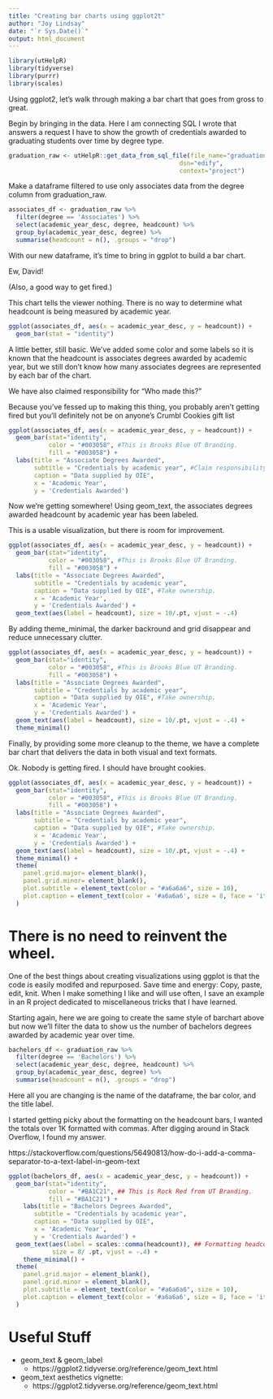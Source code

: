 ```yaml
---
title: "Creating bar charts using ggplot2t"
author: "Joy Lindsay"
date: "`r Sys.Date()`"
output: html_document
---
```


```r
library(utHelpR)
library(tidyverse)
library(purrr)
library(scales)
```

Using ggplot2, let's walk through making a bar chart that goes from gross to great.

Begin by bringing in the data. Here I am connecting SQL I wrote that answers a request I have to show the growth of credentials awarded to graduating students over time by degree type.

```r
graduation_raw <- utHelpR::get_data_from_sql_file(file_name="graduation.sql",
                                               dsn="edify",
                                               context="project")
```

Make a dataframe filtered to use only associates data from the degree column from graduation_raw.

```r
associates_df <- graduation_raw %>%
  filter(degree == 'Associates') %>%
  select(academic_year_desc, degree, headcount) %>%
  group_by(academic_year_desc, degree) %>%
  summarise(headcount = n(), .groups = "drop")
```

With our new dataframe, it's time to bring in ggplot to build a bar chart.

Ew, David!

(Also, a good way to get fired.)

This chart tells the viewer nothing. There is no way to determine what headcount is being measured by academic year.

```r
ggplot(associates_df, aes(x = academic_year_desc, y = headcount)) +
  geom_bar(stat = "identity")
```

A little better, still basic. We've added some color and some labels so it is known that the headcount is associates degrees awarded by academic year, but we still don't know how many associates degrees are represented by each bar of the chart. 

We have also claimed responsibility for "Who made this?"

Because you've fessed up to making this thing, you probably aren't getting fired but you'll definitely not be on anyone's Crumbl Cookies gift list

```r
ggplot(associates_df, aes(x = academic_year_desc, y = headcount)) +
  geom_bar(stat="identity",
           color = "#003058", #This is Brooks Blue UT Branding.
           fill = "#003058") +
  labs(title = "Associate Degrees Awarded",
       subtitle = "Credentials by academic year", #Claim responsibility.
       caption = "Data supplied by OIE",
       x = 'Academic Year',
       y = 'Credentials Awarded')
```

Now we're getting somewhere! Using geom_text, the associates degrees awarded headcount by academic year has been labeled. 

This is a usable visualization, but there is room for improvement.

```r
ggplot(associates_df, aes(x = academic_year_desc, y = headcount)) +
  geom_bar(stat="identity",
           color = "#003058", #This is Brooks Blue UT Branding.
           fill = "#003058") +
  labs(title = "Associate Degrees Awarded",
       subtitle = "Credentials by academic year",
       caption = "Data supplied by OIE", #Take ownership.
       x = 'Academic Year',
       y = 'Credentials Awarded') + 
  geom_text(aes(label = headcount), size = 10/.pt, vjust = -.4)
```

By adding theme_minimal, the darker backround and grid disappear and reduce unnecessary clutter.

```r
ggplot(associates_df, aes(x = academic_year_desc, y = headcount)) +
  geom_bar(stat="identity",
           color = "#003058", #This is Brooks Blue UT Branding.
           fill = "#003058") +
  labs(title = "Associate Degrees Awarded",
       subtitle = "Credentials by academic year",
       caption = "Data supplied by OIE", #Take ownership.
       x = 'Academic Year',
       y = 'Credentials Awarded') + 
  geom_text(aes(label = headcount), size = 10/.pt, vjust = -.4) +
  theme_minimal()
```

Finally, by providing some more cleanup to the theme, we have a complete bar chart that delivers the data in both visual and text formats.

Ok. Nobody is getting fired. I should have brought cookies.

```r
ggplot(associates_df, aes(x = academic_year_desc, y = headcount)) +
  geom_bar(stat="identity",
           color = "#003058", #This is Brooks Blue UT Branding.
           fill = "#003058") +
  labs(title = "Associate Degrees Awarded",
       subtitle = "Credentials by academic year",
       caption = "Data supplied by OIE", #Take ownership.
       x = 'Academic Year',
       y = 'Credentials Awarded') + 
  geom_text(aes(label = headcount), size = 10/.pt, vjust = -.4) +
  theme_minimal() +
  theme(
    panel.grid.major= element_blank(),
    panel.grid.minor= element_blank(),
    plot.subtitle = element_text(color = "#a6a6a6", size = 10),
    plot.caption = element_text(color = '#a6a6a6', size = 8, face = 'italic')
  )

```
# There is no need to reinvent the wheel.

One of the best things about creating visualizations using ggplot is that the code is easily modifed and repurposed. Save time and energy: Copy, paste, edit, knit. When I make something I like and will use often, I save an example in an R project dedicated to miscellaneous tricks that I have learned.

Starting again, here we are going to create the same style of barchart above but now we'll filter the data to show us the number of bachelors degrees awarded by academic year over time.

```r
bachelors_df <- graduation_raw %>%
  filter(degree == 'Bachelors') %>%
  select(academic_year_desc, degree, headcount) %>%
  group_by(academic_year_desc, degree) %>%
  summarise(headcount = n(), .groups = "drop")
```

Here all you are changing is the name of the dataframe, the bar color, and the title label.

I started getting picky about the formatting on the headcount bars, I wanted the totals over 1K formatted with commas. After digging around in Stack Overflow, I found my answer.

https://stackoverflow.com/questions/56490813/how-do-i-add-a-comma-separator-to-a-text-label-in-geom-text

```r
ggplot(bachelors_df, aes(x = academic_year_desc, y = headcount)) +
  geom_bar(stat="identity",
           color = "#BA1C21", ## This is Rock Red from UT Branding.
           fill = "#BA1C21") +
    labs(title = "Bachelors Degrees Awarded",
       subtitle = "Credentials by academic year",
       caption = "Data supplied by OIE",
       x = 'Academic Year',
       y = 'Credentials Awarded') + 
  geom_text(aes(label = scales::comma(headcount)), ## Formatting headcount with commas trick.
            size = 8/ .pt, vjust = -.4) + 
    theme_minimal() +
  theme(
    panel.grid.major = element_blank(),
    panel.grid.minor = element_blank(),
    plot.subtitle = element_text(color = "#a6a6a6", size = 10),
    plot.caption = element_text(color = '#a6a6a6', size = 8, face = 'italic')
  )


```

# Useful Stuff

- geom_text & geom_label
  - https://ggplot2.tidyverse.org/reference/geom_text.html
  
- geom_text aesthetics vignette:
  - https://ggplot2.tidyverse.org/reference/geom_text.html
  